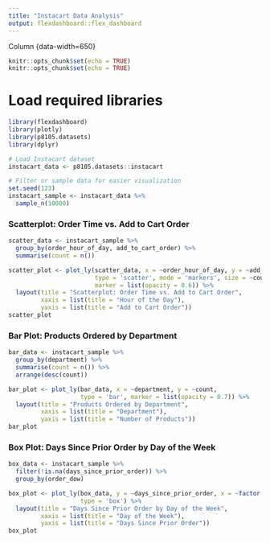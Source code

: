 ```yaml
---
title: "Instacart Data Analysis"
output: flexdashboard::flex_dashboard
---
```


Column {data-width=650}

```r
knitr::opts_chunk$set(echo = TRUE)
knitr::opts_chunk$set(echo = TRUE)
```
# Load required libraries
```r
library(flexdashboard)
library(plotly)
library(p8105.datasets)
library(dplyr)
```

```r
# Load Instacart dataset
instacart_data <- p8105.datasets::instacart 

# Filter or sample data for easier visualization
set.seed(123)
instacart_sample <- instacart_data %>% 
  sample_n(10000)
```

### Scatterplot: Order Time vs. Add to Cart Order
```r


scatter_data <- instacart_sample %>% 
  group_by(order_hour_of_day, add_to_cart_order) %>% 
  summarise(count = n())

scatter_plot <- plot_ly(scatter_data, x = ~order_hour_of_day, y = ~add_to_cart_order, 
                        type = 'scatter', mode = 'markers', size = ~count, 
                        marker = list(opacity = 0.6)) %>%
  layout(title = "Scatterplot: Order Time vs. Add to Cart Order",
         xaxis = list(title = "Hour of the Day"),
         yaxis = list(title = "Add to Cart Order"))
scatter_plot
```

### Bar Plot: Products Ordered by Department

```r
bar_data <- instacart_sample %>% 
  group_by(department) %>% 
  summarise(count = n()) %>% 
  arrange(desc(count))

bar_plot <- plot_ly(bar_data, x = ~department, y = ~count, 
                    type = 'bar', marker = list(opacity = 0.7)) %>%
  layout(title = "Products Ordered by Department",
         xaxis = list(title = "Department"),
         yaxis = list(title = "Number of Products"))
bar_plot
```

### Box Plot: Days Since Prior Order by Day of the Week

```r
box_data <- instacart_sample %>% 
  filter(!is.na(days_since_prior_order)) %>% 
  group_by(order_dow)

box_plot <- plot_ly(box_data, y = ~days_since_prior_order, x = ~factor(order_dow, labels = c("Sunday", "Monday", "Tuesday", "Wednesday", "Thursday", "Friday", "Saturday")),
                    type = 'box') %>%
  layout(title = "Days Since Prior Order by Day of the Week",
         xaxis = list(title = "Day of the Week"),
         yaxis = list(title = "Days Since Prior Order"))
box_plot
```
